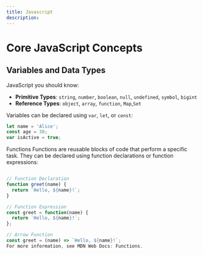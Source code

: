 ```yaml
---
title: Javascript
description: 
---
```

# Core JavaScript Concepts

## Variables and Data Types

JavaScript you should know:

- **Primitive Types**: `string`, `number`, `boolean`, `null`, `undefined`, `symbol`, `bigint`
- **Reference Types**: `object`, `array`, `function`, `Map`,`Set`

Variables can be declared using `var`, `let`, or `const`:

```javascript
let name = 'Alice';
const age = 30;
var isActive = true;
```

Functions
Functions are reusable blocks of code that perform a specific task. They can be declared using function declarations or function expressions:

```javascript

// Function Declaration
function greet(name) {
  return `Hello, ${name}!`;
}

// Function Expression
const greet = function(name) {
  return `Hello, ${name}!`;
};

// Arrow Function
const greet = (name) => `Hello, ${name}!`;
For more information, see MDN Web Docs: Functions.
```
